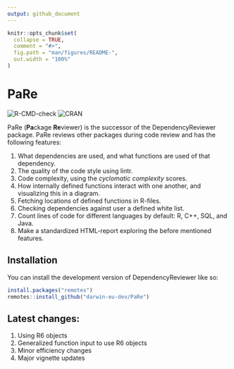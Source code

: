 ```yaml
---
output: github_document
---
```


<!-- README.md is generated from README.Rmd. Please edit that file -->

```r
knitr::opts_chunk$set(
  collapse = TRUE,
  comment = "#>",
  fig.path = "man/figures/README-",
  out.width = "100%"
)
```

# PaRe
<!-- badges: start -->
![R-CMD-check](https://github.com/darwin-eu-dev/PaRe/actions/workflows/R-CMD-check.yaml/badge.svg)
![CRAN](https://www.r-pkg.org/badges/version/PaRe)
<!-- badges: end -->

PaRe (**Pa**ckage **Re**viewer) is the successor of the DependencyReviewer package. PaRe reviews other packages during code review and has the following features:

1. What dependencies are used, and what functions are used of that dependency.
2. The quality of the code style using lintr.
3. Code complexity, using the *cyclomatic complexity* scores.
4. How internally defined functions interact with one another, and visualizing this in a diagram.
5. Fetching locations of defined functions in R-files.
6. Checking dependencies against user a defined white list.
7. Count lines of code for different languages by default: R, C++, SQL, and Java.
8. Make a standardized HTML-report exploring the before mentioned features.

## Installation <a name="Installation"></a>

You can install the development version of DependencyReviewer like so:
```r
install.packages("remotes")
remotes::install_github("darwin-eu-dev/PaRe")
```

## Latest changes:
1. Using R6 objects
2. Generalized function input to use R6 objects
3. Minor efficiency changes
4. Major vignette updates
